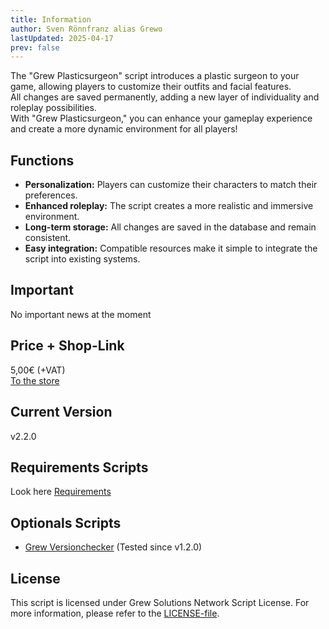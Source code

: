 ```yaml
---
title: Information
author: Sven Rönnfranz alias Grewo
lastUpdated: 2025-04-17
prev: false
---
```


The "Grew Plasticsurgeon" script introduces a plastic surgeon to your game, allowing players to customize their outfits and facial features.<br/>
All changes are saved permanently, adding a new layer of individuality and roleplay possibilities.<br/>
With "Grew Plasticsurgeon," you can enhance your gameplay experience and create a more dynamic environment for all players!

## Functions
* **Personalization:** Players can customize their characters to match their preferences.
* **Enhanced roleplay:** The script creates a more realistic and immersive environment.
* **Long-term storage:** All changes are saved in the database and remain consistent.
* **Easy integration:** Compatible resources make it simple to integrate the script into existing systems.

## Important
No important news at the moment

## Price + Shop-Link
5,00€ (+VAT)<br/>
<a href="https://store.grew-solutions.de/package/5571869" target="_blank">To the store</a>

## Current Version
v2.2.0

## Requirements Scripts
Look here [Requirements](/grew_plasticsurgeon/required)

## Optionals Scripts
* <a href="/grew_versionchecker/readme" target="_blank">Grew Versionchecker</a> (Tested since v1.2.0)

## License
This script is licensed under Grew Solutions Network Script License. For more information, please refer to the [LICENSE-file](/grew_plasticsurgeon/license).
